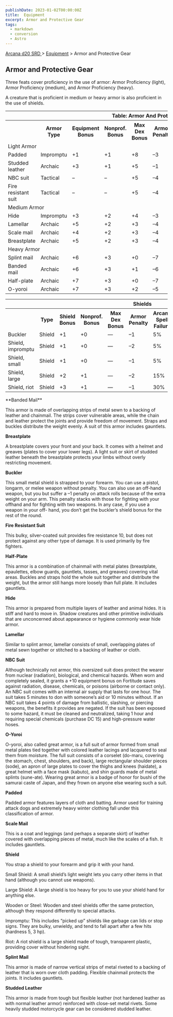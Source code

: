 ```yaml
---
publishDate: 2023-01-02T00:00:00Z
title:  Equipment
excerpt: Armor and Protective Gear
tags:
  - markdown
  - conversion
  - Astro
---
```


[ Arcana d20 SRD ](/#arcanaD20) > [ Equipment](arcana-d20-srd-equipment-index) > Armor and Protective Gear

##  Armor and Protective Gear

Three feats cover proficiency in the use of armor: Armor Proficiency (light),
Armor Proficiency (medium), and Armor Proficiency (heavy).

A creature that is proficient in medium or heavy armor is also proficient in
the use of shields.


<table> <tr> <th colspan="11"> Table: Armor And Protective Gear </th> </tr> <tr> <th> </th> <th> Armor Type </th> <th> Equipment Bonus </th> <th> Nonprof. Bonus </th> <th> Max Dex Bonus </th> <th> Armor Penalty </th> <th> Arcane Spell Failure </th> <th> Speed (30 ft.) </th> <th> Weight </th> <th> Purchase DC </th> <th> Restriction </th> </tr> <tr class="shaded"> <td colspan="11" style="text-align: left"> Light Armor </td> </tr> <tr> <td> Padded </td> <td> Impromptu </td> <td> +1 </td> <td> +1 </td> <td> +8 </td> <td> –3 </td> <td> 5% </td> <td> 30 </td> <td> 10 lb. </td> <td> 9 </td> <td> — </td> </tr> <tr class="shaded2"> <td> Studded leather </td> <td> Archaic </td> <td> +3 </td> <td> +1 </td> <td> +5 </td> <td> –1 </td> <td> 15% </td> <td> 30 </td> <td> 20 lb. </td> <td> 13 </td> <td> — </td> </tr> <tr> <td> NBC suit </td> <td> Tactical </td> <td> – </td> <td> – </td> <td> +5 </td> <td> –4 </td> <td> 40% </td> <td> 30 </td> <td> 10 lb. </td> <td> 15 </td> <td> Res (+2) </td> </tr> <tr class="shaded2"> <td> Fire resistant suit </td> <td> Tactical </td> <td> – </td> <td> – </td> <td> +5 </td> <td> –4 </td> <td> 40% </td> <td> 30 </td> <td> 10 lb. </td> <td> 13 </td> <td> — </td> </tr> <tr class="shaded"> <td colspan="11" style="text-align: left"> Medium Armor </td> </tr> <tr> <td> Hide </td> <td> Impromptu </td> <td> +3 </td> <td> +2 </td> <td> +4 </td> <td> –3 </td> <td> 20% </td> <td> 20 </td> <td> 25 lb. </td> <td> 10 </td> <td> — </td> </tr> <tr class="shaded2"> <td> Lamellar </td> <td> Archaic </td> <td> +5 </td> <td> +2 </td> <td> +3 </td> <td> –4 </td> <td> 30% </td> <td> 20 </td> <td> 35 lb. </td> <td> 20 </td> <td> — </td> </tr> <tr> <td> Scale mail </td> <td> Archaic </td> <td> +4 </td> <td> +2 </td> <td> +3 </td> <td> –4 </td> <td> 25% </td> <td> 20 </td> <td> 30 lb. </td> <td> 16 </td> <td> — </td> </tr> <tr class="shaded2"> <td> Breastplate </td> <td> Archaic </td> <td> +5 </td> <td> +2 </td> <td> +3 </td> <td> –4 </td> <td> 25% </td> <td> 20 </td> <td> 30 lb. </td> <td> 18 </td> <td> — </td> </tr> <tr class="shaded"> <td colspan="11" style="text-align: left"> Heavy Armor </td> </tr> <tr> <td> Splint mail </td> <td> Archaic </td> <td> +6 </td> <td> +3 </td> <td> +0 </td> <td> –7 </td> <td> 40% </td> <td> 20 </td> <td> 45 lb. </td> <td> 18 </td> <td> — </td> </tr> <tr class="shaded2"> <td> Banded mail </td> <td> Archaic </td> <td> +6 </td> <td> +3 </td> <td> +1 </td> <td> –6 </td> <td> 35% </td> <td> 20 </td> <td> 35 lb. </td> <td> 19 </td> <td> — </td> </tr> <tr> <td> Half-plate </td> <td> Archaic </td> <td> +7 </td> <td> +3 </td> <td> +0 </td> <td> –7 </td> <td> 35% </td> <td> 20 </td> <td> 50 lb. </td> <td> 21 </td> <td> — </td> </tr> <tr class="shaded2"> <td> O-yoroi </td> <td> Archaic </td> <td> +7 </td> <td> +3 </td> <td> +2 </td> <td> –5 </td> <td> 40% </td> <td> 20 </td> <td> 45 lb. </td> <td> 28 </td> <td> — </td> </tr> </table>
 
<table> <tr> <th colspan="11"> Shields </th> </tr> <tr> <th> </th> <th> Type </th> <th> Shield Bonus </th> <th> Nonprof. Bonus </th> <th> Max Dex Bonus </th> <th> Armor Penalty </th> <th> Arcane Spell Failure </th> <th> Speed (30 ft.) </th> <th> Weight </th> <th> Purchase DC </th> <th> Restriction </th> </tr> <tr> <td> Buckler </td> <td> Shield </td> <td> +1 </td> <td> +0 </td> <td> — </td> <td> –1 </td> <td> 5% </td> <td> — </td> <td> 5 lb. </td> <td> 9 </td> <td> — </td> </tr> <tr class="shaded"> <td> Shield, impromptu </td> <td> Shield </td> <td> +1 </td> <td> +0 </td> <td> — </td> <td> –2 </td> <td> 5% </td> <td> — </td> <td> varies </td> <td> — </td> <td> — </td> </tr> <tr> <td> Shield, small </td> <td> Shield </td> <td> +1 </td> <td> +0 </td> <td> — </td> <td> –1 </td> <td> 5% </td> <td> — </td> <td> 6 lb. </td> <td> 5 </td> <td> — </td> </tr> <tr class="shaded"> <td> Shield, large </td> <td> Shield </td> <td> +2 </td> <td> +1 </td> <td> — </td> <td> –2 </td> <td> 15% </td> <td> — </td> <td> 15 lb. </td> <td> 7 </td> <td> — </td> </tr> <tr> <td> Shield, riot </td> <td> Shield </td> <td> +3 </td> <td> +1 </td> <td> — </td> <td> –1 </td> <td> 30% </td> <td> — </td> <td> 6 lb. </td> <td> 10 </td> <td> Res (+2) </td> </tr> </table>
 **Banded Mail**

This armor is made of overlapping strips of metal sewn to a backing of leather
and chainmail. The strips cover vulnerable areas, while the chain and leather
protect the joints and provide freedom of movement. Straps and buckles
distribute the weight evenly. A suit of this armor includes gauntlets.

**Breastplate**

A breastplate covers your front and your back. It comes with a helmet and
greaves (plates to cover your lower legs). A light suit or skirt of studded
leather beneath the breastplate protects your limbs without overly restricting
movement.

**Buckler**

This small metal shield is strapped to your forearm. You can use a pistol,
longarm, or melee weapon without penalty. You can also use an off-hand weapon,
but you but suffer a –1 penalty on attack rolls because of the extra weight on
your arm. This penalty stacks with those for fighting with your offhand and
for fighting with two weapons. In any case, if you use a weapon in your off-
hand, you don’t get the buckler’s shield bonus for the rest of the round.

**Fire Resistant Suit**

This bulky, silver-coated suit provides fire resistance 10, but does not
protect against any other type of damage. It is used primarily by fire
fighters.

**Half-Plate**

This armor is a combination of chainmail with metal plates (breastplate,
epaulettes, elbow guards, gauntlets, tasses, and greaves) covering vital
areas. Buckles and straps hold the whole suit together and distribute the
weight, but the armor still hangs more loosely than full plate. It includes
gauntlets.

**Hide**

This armor is prepared from multiple layers of leather and animal hides. It is
stiff and hard to move in. Shadow creatures and other primitive individuals
that are unconcerned about appearance or hygiene commonly wear hide armor.

**Lamellar**

Similar to splint armor, lamellar consists of small, overlapping plates of
metal sewn together or stitched to a backing of leather or cloth.

**NBC Suit**

Although technically not armor, this oversized suit does protect the wearer
from nuclear (radiation), biological, and chemical hazards. When worn and
completely sealed, it grants a +10 equipment bonus on Fortitude saves against
radiation, disease, chemicals, or poisons (airborne or contact only). An NBC
suit comes with an internal air supply that lasts for one hour. The suit takes
5 minutes to don with someone’s aid or 10 minutes without. If an NBC suit
takes 4 points of damage from ballistic, slashing, or piercing weapons, the
benefits it provides are negated. If the suit has been exposed to some hazard,
it must be cleaned and neutralized, taking 1 hour and requiring special
chemicals (purchase DC 15) and high-pressure water hoses.

**O-Yoroi**

O-yoroi, also called great armor, is a full suit of armor formed from small
metal plates tied together with colored leather lacings and lacquered to seal
them from moisture. The full suit consists of a corselet (do-maru, covering
the stomach, chest, shoulders, and back), large rectangular shoulder pieces
(sode), an apron of large plates to cover the thighs and knees (haidate), a
great helmet with a face mask (kabuto), and shin guards made of metal splints
(sune-ate). Wearing great armor is a badge of honor for bushi of the samurai
caste of Japan, and they frown on anyone else wearing such a suit.

**Padded**

Padded armor features layers of cloth and batting. Armor used for training
attack dogs and extremely heavy winter clothing fall under this classification
of armor.

**Scale Mail**

This is a coat and leggings (and perhaps a separate skirt) of leather covered
with overlapping pieces of metal, much like the scales of a fish. It includes
gauntlets.

**Shield**

You strap a shield to your forearm and grip it with your hand.

Small Shield: A small shield’s light weight lets you carry other items in that
hand (although you cannot use weapons).

Large Shield: A large shield is too heavy for you to use your shield hand for
anything else.

Wooden or Steel: Wooden and steel shields offer the same protection, although
they respond differently to special attacks.

Impromptu: This includes “picked up” shields like garbage can lids or stop
signs. They are bulky, unwieldy, and tend to fall apart after a few hits
(hardness 5, 3 hp).

Riot: A riot shield is a large shield made of tough, transparent plastic,
providing cover without hindering sight.

**Splint Mail**

This armor is made of narrow vertical strips of metal riveted to a backing of
leather that is worn over cloth padding. Flexible chainmail protects the
joints. It includes gauntlets.

**Studded Leather**

This armor is made from tough but flexible leather (not hardened leather as
with normal leather armor) reinforced with close-set metal rivets. Some
heavily studded motorcycle gear can be considered studded leather.

